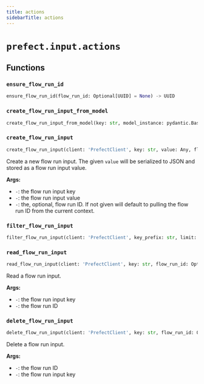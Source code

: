 ```yaml
---
title: actions
sidebarTitle: actions
---
```


# `prefect.input.actions`

## Functions

### `ensure_flow_run_id` <sup><a href="https://github.com/prefecthq/prefect/blob/main/src/prefect/input/actions.py#L20" target="_blank"><Icon icon="github" style="width: 14px; height: 14px;" /></a></sup>

```python
ensure_flow_run_id(flow_run_id: Optional[UUID] = None) -> UUID
```

### `create_flow_run_input_from_model` <sup><a href="https://github.com/prefecthq/prefect/blob/main/src/prefect/input/actions.py#L32" target="_blank"><Icon icon="github" style="width: 14px; height: 14px;" /></a></sup>

```python
create_flow_run_input_from_model(key: str, model_instance: pydantic.BaseModel, flow_run_id: Optional[UUID] = None, sender: Optional[str] = None)
```

### `create_flow_run_input` <sup><a href="https://github.com/prefecthq/prefect/blob/main/src/prefect/input/actions.py#L58" target="_blank"><Icon icon="github" style="width: 14px; height: 14px;" /></a></sup>

```python
create_flow_run_input(client: 'PrefectClient', key: str, value: Any, flow_run_id: Optional[UUID] = None, sender: Optional[str] = None)
```


Create a new flow run input. The given `value` will be serialized to JSON
and stored as a flow run input value.

**Args:**
- `-`: the flow run input key
- `-`: the flow run input value
- `-`: the, optional, flow run ID. If not given will
default to pulling the flow run ID from the current context.


### `filter_flow_run_input` <sup><a href="https://github.com/prefecthq/prefect/blob/main/src/prefect/input/actions.py#L87" target="_blank"><Icon icon="github" style="width: 14px; height: 14px;" /></a></sup>

```python
filter_flow_run_input(client: 'PrefectClient', key_prefix: str, limit: int = 1, exclude_keys: Optional[Set[str]] = None, flow_run_id: Optional[UUID] = None)
```

### `read_flow_run_input` <sup><a href="https://github.com/prefecthq/prefect/blob/main/src/prefect/input/actions.py#L109" target="_blank"><Icon icon="github" style="width: 14px; height: 14px;" /></a></sup>

```python
read_flow_run_input(client: 'PrefectClient', key: str, flow_run_id: Optional[UUID] = None) -> Any
```


Read a flow run input.

**Args:**
- `-`: the flow run input key
- `-`: the flow run ID


### `delete_flow_run_input` <sup><a href="https://github.com/prefecthq/prefect/blob/main/src/prefect/input/actions.py#L132" target="_blank"><Icon icon="github" style="width: 14px; height: 14px;" /></a></sup>

```python
delete_flow_run_input(client: 'PrefectClient', key: str, flow_run_id: Optional[UUID] = None)
```


Delete a flow run input.

**Args:**
- `-`: the flow run ID
- `-`: the flow run input key

